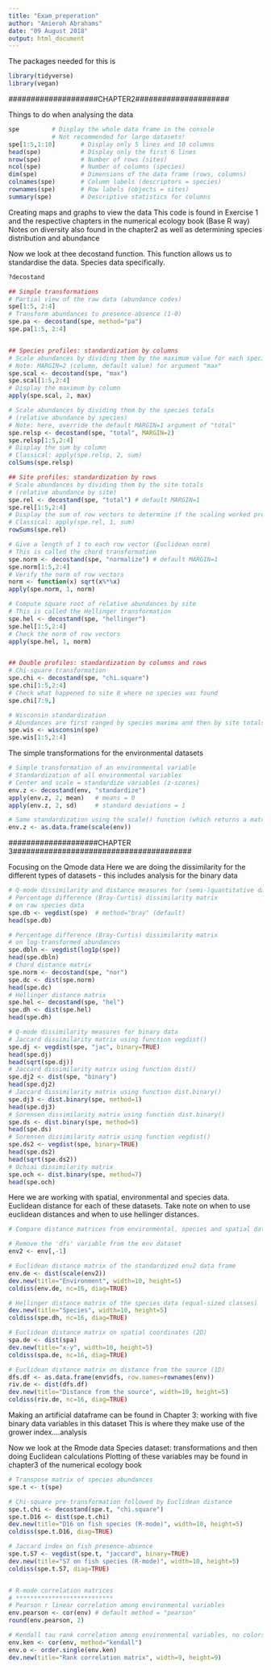 ```yaml
---
title: "Exam_preperation"
author: "Amieroh Abrahams"
date: "09 August 2018"
output: html_document
---
```


The packages needed for this is

```r
library(tidyverse)
library(vegan)
```


####################CHAPTER2#####################

Things to do when analysing the data

```r
spe			# Display the whole data frame in the console
			# Not recommended for large datasets!
spe[1:5,1:10]		# Display only 5 lines and 10 columns
head(spe)			# Display only the first 6 lines
nrow(spe)			# Number of rows (sites)
ncol(spe)			# Number of columns (species)
dim(spe)			# Dimensions of the data frame (rows, columns)
colnames(spe)		# Column labels (descriptors = species)
rownames(spe)		# Row labels (objects = sites)
summary(spe)		# Descriptive statistics for columns
```

Creating maps and graphs to view the data
This code is found in Exercise 1 and the respective chapters in the numerical ecology book (Base R way)
Notes on diversity also found in the chapter2 as well as determining species distribution and abundance

Now we look at thee decostand function. This function allows us to standardise the data. Species data specifically.

```r
?decostand

## Simple transformations
# Partial view of the raw data (abundance codes)
spe[1:5, 2:4]
# Transform abundances to presence-absence (1-0)
spe.pa <- decostand(spe, method="pa")
spe.pa[1:5, 2:4]


## Species profiles: standardization by columns
# Scale abundances by dividing them by the maximum value for each species
# Note: MARGIN=2 (column, default value) for argument "max"
spe.scal <- decostand(spe, "max")
spe.scal[1:5,2:4]
# Display the maximum by column
apply(spe.scal, 2, max)

# Scale abundances by dividing them by the species totals
# (relative abundance by species)
# Note: here, override the default MARGIN=1 argument of "total"
spe.relsp <- decostand(spe, "total", MARGIN=2)
spe.relsp[1:5,2:4]
# Display the sum by column
# Classical: apply(spe.relsp, 2, sum)
colSums(spe.relsp)

## Site profiles: standardization by rows
# Scale abundances by dividing them by the site totals
# (relative abundance by site)
spe.rel <- decostand(spe, "total") # default MARGIN=1
spe.rel[1:5,2:4]
# Display the sum of row vectors to determine if the scaling worked properly
# Classical: apply(spe.rel, 1, sum)
rowSums(spe.rel)

# Give a length of 1 to each row vector (Euclidean norm)
# This is called the chord transformation
spe.norm <- decostand(spe, "normalize") # default MARGIN=1
spe.norm[1:5,2:4]
# Verify the norm of row vectors
norm <- function(x) sqrt(x%*%x)
apply(spe.norm, 1, norm)

# Compute square root of relative abundances by site
# This is called the Hellinger transformation
spe.hel <- decostand(spe, "hellinger")
spe.hel[1:5,2:4]
# Check the norm of row vectors
apply(spe.hel, 1, norm)


## Double profiles: standardization by columns and rows
# Chi-square transformation
spe.chi <- decostand(spe, "chi.square")
spe.chi[1:5,2:4]
# Check what happened to site 8 where no species was found
spe.chi[7:9,]

# Wisconsin standardization
# Abundances are first ranged by species maxima and then by site totals
spe.wis <- wisconsin(spe)
spe.wis[1:5,2:4]

```

The simple transformations for the environmental datasets

```r
# Simple transformation of an environmental variable
# Standardization of all environmental variables
# Center and scale = standardize variables (z-scores)
env.z <- decostand(env, "standardize")
apply(env.z, 2, mean)	# means = 0
apply(env.z, 2, sd)		# standard deviations = 1

# Same standardization using the scale() function (which returns a matrix)
env.z <- as.data.frame(scale(env))
```


####################CHAPTER 3########################################

Focusing on the Qmode data
Here we are doing the dissimilarity for the different types of datasets - this includes analysis for the binary data

```r
# Q-mode dissimilarity and distance measures for (semi-)quantitative data
# Percentage difference (Bray-Curtis) dissimilarity matrix
# on raw species data
spe.db <- vegdist(spe)	# method="bray" (default)
head(spe.db)

# Percentage difference (Bray-Curtis) dissimilarity matrix
# on log-transformed abundances
spe.dbln <- vegdist(log1p(spe))
head(spe.dbln)
# Chord distance matrix
spe.norm <- decostand(spe, "nor")
spe.dc <- dist(spe.norm)
head(spe.dc)
# Hellinger distance matrix
spe.hel <- decostand(spe, "hel")
spe.dh <- dist(spe.hel)
head(spe.dh)

# Q-mode dissimilarity measures for binary data
# Jaccard dissimilarity matrix using function vegdist()
spe.dj <- vegdist(spe, "jac", binary=TRUE)
head(spe.dj)
head(sqrt(spe.dj))
# Jaccard dissimilarity matrix using function dist()
spe.dj2 <- dist(spe, "binary")
head(spe.dj2)
# Jaccard dissimilarity matrix using function dist.binary()
spe.dj3 <- dist.binary(spe, method=1)
head(spe.dj3)
# Sorensen dissimilarity matrix using function dist.binary()
spe.ds <- dist.binary(spe, method=5)
head(spe.ds)
# Sorensen dissimilarity matrix using function vegdist()
spe.ds2 <- vegdist(spe, binary=TRUE)
head(spe.ds2)
head(sqrt(spe.ds2))
# Ochiai dissimilarity matrix
spe.och <- dist.binary(spe, method=7)
head(spe.och)
```

Here we are working with spatial, environmental and species data. Euclidean distance for each of these datasets. Take note on when to use euclidean distances and when to use hellinger distances.

```r
# Compare distance matrices from environmental, species and spatial data

# Remove the 'dfs' variable from the env dataset
env2 <- env[,-1]

# Euclidean distance matrix of the standardized env2 data frame
env.de <- dist(scale(env2))
dev.new(title="Environment", width=10, height=5)
coldiss(env.de, nc=16, diag=TRUE)

# Hellinger distance matrix of the species data (equal-sized classes)
dev.new(title="Species", width=10, height=5)
coldiss(spe.dh, nc=16, diag=TRUE)

# Euclidean distance matrix on spatial coordinates (2D)
spa.de <- dist(spa)
dev.new(title="x-y", width=10, height=5)
coldiss(spa.de, nc=16, diag=TRUE)

# Euclidean distance matrix on distance from the source (1D)
dfs.df <- as.data.frame(env$dfs, row.names=rownames(env))
riv.de <- dist(dfs.df)
dev.new(title="Distance from the source", width=10, height=5) 
coldiss(riv.de, nc=16, diag=TRUE)

```

Making an artificial dataframe can be found in Chapter 3:
working with five binary data variables in this dataset
This is where they make use of the grower index....analysis

Now we look at the Rmode data
Species dataset: transformations and then doing Euclidean calculations
Plotting of these variables may be found in chapter3 of the numerical ecology book

```r
# Transpose matrix of species abundances
spe.t <- t(spe)

# Chi-square pre-transformation followed by Euclidean distance
spe.t.chi <- decostand(spe.t, "chi.square")
spe.t.D16 <- dist(spe.t.chi)
dev.new(title="D16 on fish species (R-mode)", width=10, height=5)
coldiss(spe.t.D16, diag=TRUE)

# Jaccard index on fish presence-absence
spe.t.S7 <- vegdist(spe.t, "jaccard", binary=TRUE)
dev.new(title="S7 on fish species (R-mode)", width=10, height=5) 
coldiss(spe.t.S7, diag=TRUE)


# R-mode correlation matrices
# ***************************
# Pearson r linear correlation among environmental variables
env.pearson <- cor(env)	# default method = "pearson"
round(env.pearson, 2)

# Kendall tau rank correlation among environmental variables, no colors
env.ken <- cor(env, method="kendall")
env.o <- order.single(env.ken)
dev.new(title="Rank correlation matrix", width=9, height=9)
```












































